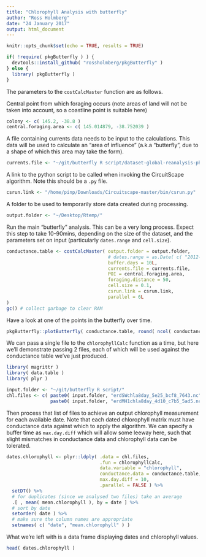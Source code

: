 ```yaml
---
title: "Chlorophyll Analysis with butterfly"
author: "Ross Holmberg"
date: "24 January 2017"
output: html_document
---
```


```r
knitr::opts_chunk$set(echo = TRUE, results = TRUE)
```

```r
if( !require( pkgButterfly ) ) {
  devtools::install_github( "rossholmberg/pkgButterfly" )
} else {
  library( pkgButterfly )
}
```



The parameters to the `costCalcMaster` function are as follows.

Central point from which foraging occurs (note areas of land will not be taken into account, so a coastline point is suitable here)
```r
colony <- c( 145.2, -38.8 )
central.foraging.area <- c( 145.014879, -38.752039 )
```

A file containing currents data needs to be input to the calculations. This data will be used to calculate an "area of influence" (a.k.a "butterfly", due to a shape of which this area may take the form).
```r
currents.file <- "~/git/butterfly R script/dataset-global-reanalysis-phys-001-011-ran-it-cglors-monthly-u-v_1463479328704.nc"
```


A link to the python script to be called when invoking the CircuitScape algorithm. Note this should be a `.py` file.
```r
csrun.link <- "/home/pinp/Downloads/Circuitscape-master/bin/csrun.py"
```


A folder to be used to temporarily store data created during processing.
```r
output.folder <- "~/Desktop/Rtemp/"
```


Run the main "butterfly" analysis. This can be a very long process. Expect this step to take 10-90mins, depending on the size of the dataset, and the parameters set on input (particularly `dates.range` and `cell.size`).
```r
conductance.table <- costCalcMaster( output.folder = output.folder,
                                     # dates.range = as.Date( c( "2012-01-01", "2012-08-30" ) ),
                                     buffer.days = 10L,
                                     currents.file = currents.file,
                                     POI = central.foraging.area,
                                     foraging.distance = 50,
                                     cell.size = 0.1,
                                     csrun.link = csrun.link,
                                     parallel = 6L
)
gc() # collect garbage to clear RAM
```

Have a look at one of the points in the butterfly over time.
```r
pkgButterfly::plotButterfly( conductance.table, round( ncol( conductance.table ) - 2L ) * 0.5 )
```



We can pass a single file to the `chlorophyllCalc` function as a time, but here we'll demonstrate passing 2 files, each of which will be used against the conductance table we've just produced.
```r
library( magrittr )
library( data.table )
library( plyr )

input.folder <- "~/git/butterfly R script/"
chl.files <- c( paste0( input.folder, "erdSWchla8day_5e25_bcf8_7643.nc" ),
                paste0( input.folder, "erdMH1chla8day_4d10_c7b5_5ad5.nc" ) )
```

Then process that list of files to achieve an output chlorophyll measurement for each available date. Note that each dated chlorophyll matrix must have conductance data against which to apply the algorithm. We can specify a buffer time as `max.day.diff` which will allow some leeway here, such that slight mismatches in conductance data and chlorophyll data can be tolerated.
```r
dates.chlorophyll <- plyr::ldply( .data = chl.files,
                                  .fun = chlorophyllCalc,
                                  data.variable = "chlorophyll",
                                  conductance.data = conductance.table,
                                  max.day.diff = 10,
                                  .parallel = FALSE ) %>%
  setDT() %>%
  # for duplicates (since we analysed two files) take an average
  .[ , mean( mean.chlorophyll ), by = date ] %>%
  # sort by date
  setorder( date ) %>%
  # make sure the column names are appropriate
  setnames( c( "date", "mean.chlorophyll" ) )
```

What we're left with is a data frame displaying dates and chlorophyll values.
```r
head( dates.chlorophyll )
```

